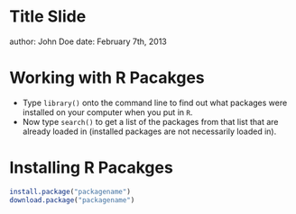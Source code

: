 Title Slide
====================================
author: John Doe
date: February 7th, 2013

Working with R Pacakges
====================================
- Type `library()` onto the command line to find out what packages were installed on your computer
when you put in `R`. 
- Now type `search()` to get a list of the packages from that list that are
already loaded in (installed packages are not necessarily loaded in). 

Installing R Pacakges
====================================

```r
install.package("packagename")
download.package("packagename")
```
